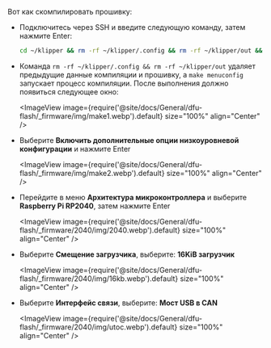 Вот как скомпилировать прошивку:
* Подключитесь через SSH и введите следующую команду, затем нажмите Enter:

    ```bash
    cd ~/klipper && rm -rf ~/klipper/.config && rm -rf ~/klipper/out && make menuconfig
    ```

* Команда `rm -rf ~/klipper/.config && rm -rf ~/klipper/out` удаляет предыдущие данные компиляции и прошивку, а `make menuconfig` запускает процесс компиляции. После выполнения должно появиться следующее окно:

    <ImageView image={require('@site/docs/General/dfu-flash/_firmware/img/make1.webp').default} size="100%" align="Center" />

* Выберите **Включить дополнительные опции низкоуровневой конфигурации** и нажмите Enter

    <ImageView image={require('@site/docs/General/dfu-flash/_firmware/img/make2.webp').default} size="100%" align="Center" />

* Перейдите в меню **Архитектура микроконтроллера** и выберите **Raspberry Pi RP2040**, затем нажмите Enter

    <ImageView image={require('@site/docs/General/dfu-flash/_firmware/2040/img/2040.webp').default} size="100%" align="Center" />

* Выберите **Смещение загрузчика**, выберите: **16KiB загрузчик**

    <ImageView image={require('@site/docs/General/dfu-flash/_firmware/2040/img/16kb.webp').default} size="100%" align="Center" />

* Выберите **Интерфейс связи**, выберите: **Мост USB в CAN**

    <ImageView image={require('@site/docs/General/dfu-flash/_firmware/2040/img/utoc.webp').default} size="100%" align="Center" />